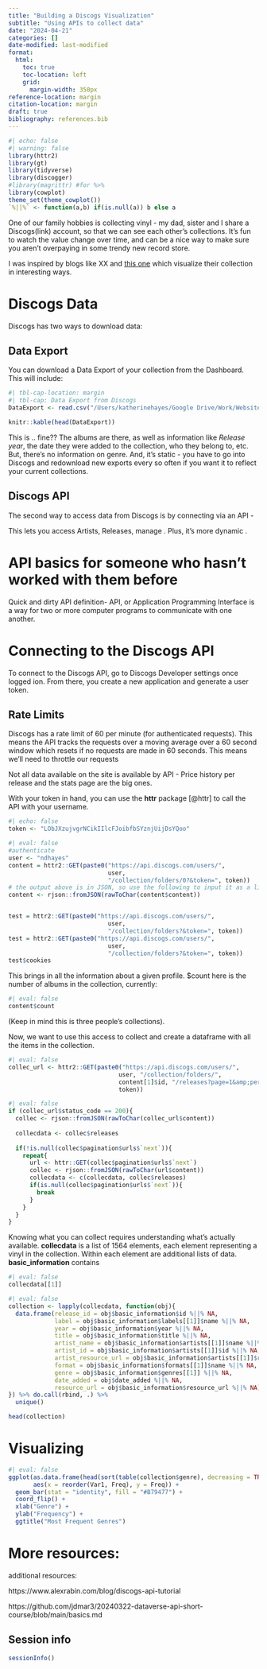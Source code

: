 ```yaml
---
title: "Building a Discogs Visualization"
subtitle: "Using APIs to collect data"
date: "2024-04-21"
categories: []
date-modified: last-modified
format:
  html:
    toc: true
    toc-location: left
    grid:
      margin-width: 350px
reference-location: margin
citation-location: margin
draft: true
bibliography: references.bib
---
```


```r
#| echo: false
#| warning: false
library(httr2)
library(gt)
library(tidyverse)
library(discogger)
#library(magrittr) #for %>%
library(cowplot)
theme_set(theme_cowplot())
`%||%` <- function(a,b) if(is.null(a)) b else a
```

One of our family hobbies is collecting vinyl - my dad, sister and I share a Discogs(link) account, so that we can see each other's collections. It's fun to watch the value change over time, and can be a nice way to make sure you aren't overpaying in some trendy new record store.

I was inspired by blogs like XX and [this one](https://www.alexrabin.com/about/record-collection) which visualize their collection in interesting ways.

# Discogs Data

Discogs has two ways to download data:

## Data Export

You can download a Data Export of your collection from the Dashboard. This will include:

```r
#| tbl-cap-location: margin
#| tbl-cap: Data Export from Discogs
DataExport <- read.csv("/Users/katherinehayes/Google Drive/Work/Website/krhayes.com/posts/Discogs/files/ndhayes-collection-20230610-1224.csv")

knitr::kable(head(DataExport))
```

This is .. fine?? The albums are there, as well as information like *Release year*, the date they were added to the collection, who they belong to, etc. But, there's no information on genre. And, it's static - you have to go into Discogs and redownload new exports every so often if you want it to reflect your current collections.

## Discogs API

The second way to access data from Discogs is by connecting via an API -

This lets you access Artists, Releases, manage . Plus, it's more dynamic .

# API basics for someone who hasn't worked with them before

Quick and dirty API definition- API, or Application Programming Interface is a way for two or more computer programs to communicate with one another.

# Connecting to the Discogs API

To connect to the Discogs API, go to Discogs Developer settings once logged ion. From there, you create a new application and generate a user token.

## Rate Limits

Discogs has a rate limit of 60 per minute (for authenticated requests). This means the API tracks the requests over a moving average over a 60 second window which resets if no requests are made in 60 seconds. This means we'll need to throttle our requests

Not all data available on the site is available by API - Price history per release and the stats page are the big ones.

With your token in hand, you can use the **httr** package [@httr] to call the API with your username.

```r
#| echo: false
token <- "LObJXzujvgrNCikIIlcFJoibfbSYznjUijDsYQoo"
```

```r
#| eval: false
#authenticate
user <- "ndhayes"
content = httr2::GET(paste0("https://api.discogs.com/users/",
                            user,
                            "/collection/folders/0?&token=", token))
# the output above is in JSON, so use the following to input it as a list
content <- rjson::fromJSON(rawToChar(content$content))


test = httr2::GET(paste0("https://api.discogs.com/users/",
                            user,
                            "/collection/folders?&token=", token))
test = httr2::GET(paste0("https://api.discogs.com/users/",
                            user,
                            "/collection/folders?&token=", token))
test$cookies
```

This brings in all the information about a given profile. \$count here is the number of albums in the collection, currently:

```r
#| eval: false
content$count
```

(Keep in mind this is three people's collections).

Now, we want to use this access to collect and create a dataframe with all the items in the collection.

```r
#| eval: false
collec_url <- httr2::GET(paste0("https://api.discogs.com/users/",
                               user, "/collection/folders/",
                               content[1]$id, "/releases?page=1&amp;per_page=100&token=",
                               token))
```

```r
#| eval: false
if (collec_url$status_code == 200){
  collec <- rjson::fromJSON(rawToChar(collec_url$content))
  
  collecdata <- collec$releases
  
  if(!is.null(collec$pagination$urls$`next`)){
    repeat{
      url <- httr::GET(collec$pagination$urls$`next`)
      collec <- rjson::fromJSON(rawToChar(url$content))
      collecdata <- c(collecdata, collec$releases)
      if(is.null(collec$pagination$urls$`next`)){
        break
      }
    }
  }
}
```

Knowing what you can collect requires understanding what's actually available. **collecdata** is a list of 1564 elements, each element representing a vinyl in the collection. Within each element are additional lists of data. **basic_information** contains

```r
#| eval: false
collecdata[[1]]
```

```r
#| eval: false
collection <- lapply(collecdata, function(obj){
  data.frame(release_id = obj$basic_information$id %||% NA,
             label = obj$basic_information$labels[[1]]$name %||% NA,
             year = obj$basic_information$year %||% NA,
             title = obj$basic_information$title %||% NA, 
             artist_name = obj$basic_information$artists[[1]]$name %||% NA,
             artist_id = obj$basic_information$artists[[1]]$id %||% NA,
             artist_resource_url = obj$basic_information$artists[[1]]$resource_url %||% NA, 
             format = obj$basic_information$formats[[1]]$name %||% NA,
             genre = obj$basic_information$genres[[1]] %||% NA,
             date_added = obj$date_added %||% NA,
             resource_url = obj$basic_information$resource_url %||% NA)
}) %>% do.call(rbind, .) %>% 
  unique()

head(collection)
```

# Visualizing

```r
#| eval: false
ggplot(as.data.frame(head(sort(table(collection$genre), decreasing = TRUE), 10)),
       aes(x = reorder(Var1, Freq), y = Freq)) + 
  geom_bar(stat = "identity", fill = "#B79477") + 
  coord_flip() + 
  xlab("Genre") +
  ylab("Frequency") +
  ggtitle("Most Frequent Genres")
```

# More resources:

additional resources:

https://www.alexrabin.com/blog/discogs-api-tutorial

https://github.com/jdmar3/20240322-dataverse-api-short-course/blob/main/basics.md

## Session info

```r
sessionInfo()
```
